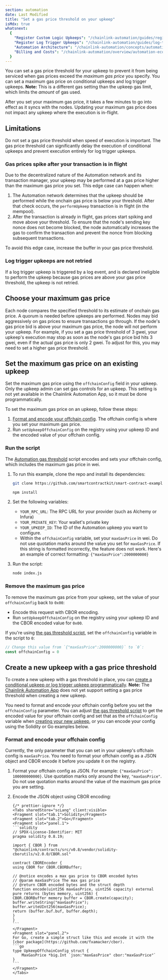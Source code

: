 ```yaml
---
section: automation
date: Last Modified
title: "Set a gas price threshold on your upkeep"
isMdx: true
whatsnext:
  {
    "Register Custom Logic Upkeeps": "/chainlink-automation/guides/register-upkeep",
    "Register Log Trigger Upkeeps": "/chainlink-automation/guides/log-trigger",
    "Automation Architecture": "/chainlink-automation/concepts/automation-architecture",
    "Billing and Costs": "/chainlink-automation/overview/automation-economics",
  }
---
```



You can set a gas price threshold for your upkeep to prevent it from being serviced when gas prices exceed the _maximum gas price_ you specify. You can set a maximum gas price on conditional upkeeps and log trigger upkeeps.
**Note:** This is a different gas setting than the upkeep gas limit, which limits the _amount_ of gas used.

After you set your maximum gas price, it takes a few minutes to go into effect as it syncs with the nodes. Updating your maximum gas price does not impact any upkeep where the execution is in-flight.

## Limitations

Do not set a gas price threshold when speed of execution is important. The gas price threshold can significantly delay the execution of conditional upkeeps and prevent execution entirely for log trigger upkeeps.

### Gas prices spike after your transaction is in flight

Due to the decentralized nature of the Automation network and its transaction manager, your upkeep may be performed at a gas price higher than the maximum gas price you set. This edge case can happen when:

1. The Automation network determines that the upkeep should be performed while the onchain gas price is below your threshold. After that check occurs, the `performUpkeep` transaction is in flight (in the mempool).
1. After the transaction is already in flight, gas prices start spiking and move above your threshold. To ensure that the node's sending key nonce does not become blocked, the node automatically increases the gas to confirm the transaction and prevent the nonce from blocking subsequent transactions.

To avoid this edge case, increase the buffer in your gas price threshold.

### Log trigger upkeeps are not retried

If a log trigger upkeep is triggered by a log event, and is declared ineligible to perform the upkeep because gas prices are above your gas price threshold, the upkeep is not retried.

## Choose your maximum gas price

Each node compares the specified threshold to its estimate of onchain gas price. A quorum is needed before upkeeps are performed. Nodes may bid aggressively on gas prices to ensure transactions go through. If the node's gas price bid is above your maximum gas price, the node will not perform your upkeep. For example, if you set a gas price threshold of 3 gwei, your upkeep's execution may stop as soon as the node's gas price bid hits 3 gwei, even if the actual gas price is only 2 gwei. To adjust for this, you may need to set a higher gas price threshold.

## Set the maximum gas price on an existing upkeep

Set the maximum gas price using the `offchainConfig` field in your upkeep. Only the upkeep admin can set gas controls for an upkeep. This setting is not yet available in the Chainlink Automation App, so it must be done programmatically.

To set the maximum gas price on an upkeep, follow these steps:

1. [Format and encode your offchain config](#format-and-encode-your-offchain-config). The offchain config is where you set your maximum gas price.
1. Run `setUpkeepOffchainConfig` on the registry using your upkeep ID and the encoded value of your offchain config.

### Run the script

The [Automation gas threshold](https://github.com/smartcontractkit/smart-contract-examples/tree/main/automation-gas-threshold) script encodes and sets your offchain config, which includes the maximum gas price in wei.

1. To run this example, clone the repo and install its dependencies:

   ```sh
   git clone https://github.com/smartcontractkit/smart-contract-examples.git && cd smart-contract-examples/automation-gas-threshold
   ```

   ```sh
   npm install
   ```

1. Set the following variables:

   - `YOUR_RPC_URL`: The RPC URL for your provider (such as Alchemy or Infura)
   - `YOUR_PRIVATE_KEY`: Your wallet's private key
   - `YOUR_UPKEEP_ID`: The ID of the Automation upkeep you want to configure.
   - Within the `offchainConfig` variable, set your `maxGasPrice` in wei. Do not use quotation marks around the value you set for `maxGasPrice`. If this string is formatted incorrectly, the feature does not work. Here's an example of correct formatting: `{"maxGasPrice":2000000000}`

1. Run the script:

   ```sh
   node index.js
   ```

### Remove the maximum gas price

To remove the maximum gas price from your upkeep, set the value of your `offchainConfig` back to `0x00`:

- Encode this request with CBOR encoding.
- Run `setUpkeepOffchainConfig` on the registry using your upkeep ID and the CBOR encoded value for `0x00`.

If you're using [the gas threshold script](#run-the-script), set the `offchainConfig` variable in the script to `0`:

```js
// Change this value from `{"maxGasPrice":2000000000}` to `0`:
const offchainConfig = 0
```

## Create a new upkeep with a gas price threshold

To create a new upkeep with a gas threshold in place, you can [create a conditional upkeep or log trigger upkeep programmatically](/chainlink-automation/guides/register-upkeep-in-contract#register-the-upkeep). **Note:** The [Chainlink Automation App](https://automation.chain.link/) does not yet support setting a gas price threshold when creating a new upkeep.

You need to format and encode your offchain config before you set the `offchainConfig` parameter. You can adjust [the gas threshold script](#run-the-script) to get the encoded value for your offchain config and set that as the `offchainConfig` variable when [creating your new upkeep](/chainlink-automation/guides/register-upkeep-in-contract#register-the-upkeep), or you can encode your config using the Solidity or Go examples below.

### Format and encode your offchain config

Currently, the only parameter that you can set in your upkeep's offchain config is `maxGasPrice`. You need to format your offchain config as a JSON object and CBOR encode it before you update it on the registry.

1.  Format your offchain config as JSON. For example: `{"maxGasPrice": 100000000000}`.
    Use quotation marks only around the key, `"maxGasPrice"`. Do not use quotation marks around the value of the maximum gas price you are setting.

1.  Encode the JSON object using CBOR encoding:

        {/* prettier-ignore */}
        <Tabs sharedStore="scLang" client:visible>
        <Fragment slot="tab.1">Solidity</Fragment>
        <Fragment slot="tab.2">Go</Fragment>
        <Fragment slot="panel.1">
        ```solidity
        // SPDX-License-Identifier: MIT
        pragma solidity 0.8.19;

        import { CBOR } from "@chainlink/contracts/src/v0.8/vendor/solidity-cborutils/v2.0.0/CBOR.sol"

        contract CBOREncoder {
        using CBOR for CBOR.CBORBuffer;

        // @notice encodes a max gas price to CBOR encoded bytes
        // @param maxGasPrice The max gas price
        // @return CBOR encoded bytes and the struct depth
        function encode(uint256 maxGasPrice, uint256 capacity) external pure returns (bytes memory, uint256) {
        CBOR.CBORBuffer memory buffer = CBOR.create(capacity);
        buffer.writeString("maxGasPrice");
        buffer.writeUInt256(maxGasPrice);
        return (buffer.buf.buf, buffer.depth);
        }
        }
        ```
        </Fragment>
        <Fragment slot="panel.2">
        For Go, create a simple struct like this and encode it with the [cbor package](https://github.com/fxamacker/cbor).
        ```go
        type UpkeepOffchainConfig struct {
            MaxGasPrice *big.Int `json:"maxGasPrice" cbor:"maxGasPrice"`
        }
        ```
        </Fragment>
        </Tabs>

